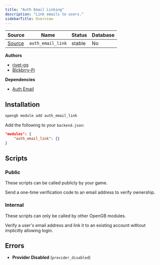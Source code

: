```yaml
---
title: "Auth Email Linking"
description: "Link emails to users."
sidebarTitle: Overview
---
```


| Source                                                                           | Name       | Status     | Database     |
| -------------------------------------------------------------------------------- | ---------- | ---------- | ------------ |
| [Source](https://github.com/rivet-gg/opengb-modules/tree/main/modules/auth_email_link) | `auth_email_link` | stable | No |

**Authors**

- [rivet-gg](https://github.com/rivet-gg)
- [Blckbrry-Pi](https://github.com/Blckbrry-Pi)

**Dependencies**

- [Auth Email](/modules/auth_email/overview)

## Installation

<Tabs>

<Tab title="CLI">

```sh CLI
opengb module add auth_email_link
```

</Tab>

<Tab title="backend.json">

Add the following to your `backend.json`:

```json backend.json
"modules": {
	"auth_email_link": {}
}

```
</Tab>

</Tabs>



## Scripts

### Public

These scripts can be called publicly by your game.

<CardGroup><Card title="Send Email Verification" href="/modules/auth_email_link/scripts/send_verification">Send a one-time verification code to an email address to verify ownership.</Card></CardGroup>

### Internal

These scripts can only be called by other OpenGB modules.

<CardGroup><Card title="Verify and Link Email Address to User" href="/modules/auth_email_link/scripts/verify_link_email">Verify a user's email address and link it to an existing account without implicitly allowing login.</Card></CardGroup>

## Errors

- **Provider Disabled** (`provider_disabled`) 
